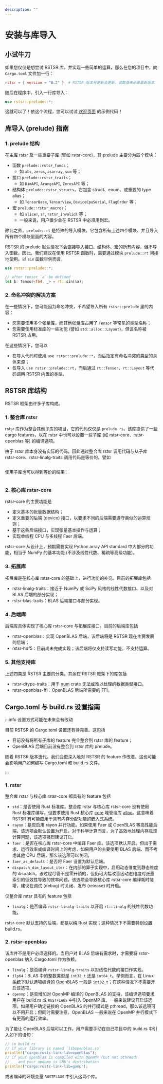 ```yaml
---
description: ""
---
```


# 安装与库导入

## 小试牛刀

如果您仅仅是想尝试 RSTSR 库，并实现一些简单的运算，那么在您的项目中，向 `Cargo.toml` 文件加一行：

```toml
rstsr = { version = "0.2" }  # RSTSR 版本号更新会更新，该数值未必是最新版本
```

随后在程序中，引入一行库导入：

```rust
use rstsr::prelude::*;
```

这就可以了！依这个流程，您可以试试 [欢迎页面](index.mdx) 的示例代码！

## 库导入 (prelude) 指南

### 1. prelude 结构

在主库 rstsr 及一些重要子库 (譬如 rstsr-core)，其 prelude 主要分为四个模块：
- 函数 `prelude::rstsr_funcs`；
    - 如 `abs`, `zeros`, `asarray`, `sum` 等；
- 接口 `prelude::rstsr_traits`；
    - 如 `DimAPI`, `ArangeAPI`, `ZerosAPI` 等；
- 结构体 `prelude::rstsr_structs`，它包含 struct、enum、或重要的 type alias；
    - 如 `TensorBase`, `TensorView`, `DeviceCpuSerial`, `FlagOrder` 等；
- 宏 `prelude::rstsr_macros`；
    - 如 `slice!`, `s!`, `rstsr_invalid!` 等；
    - 一般来说，用户很少会在 RSTSR 中必须用到宏。

除此之外，`prelude::rt` 是特殊的导入模块。它包含所有上述四个模块、并且导入所有四个模块里面的内容。

RSTSR 的 prelude 默认情况下会直接导入接口、结构体、宏的所有内容，但不导入函数。因此，我们建议在使用 RSTSR 函数时，需要通过模块 `prelude::rt` 间接地使用。以 `sin` 函数举例而言，

```rust
use rstsr::prelude::*;

// after tensor `a` be defined
let b: Tensor<f64, _> = rt::sin(&a);
```

### 2. 命名冲突的解决方案

在一些情况下，您可能因为命名冲突，不希望导入所有 `rstsr::prelude` 里的内容：
- 您需要使用多个张量库，而其他张量库占用了 `Tensor` 等常见的类型名称；
- 您需要使用标准库的一些功能 (譬如 `std::alloc::Layout`)，但该名称被 RSTSR 占用。

在这些情况下，您可以
- 在导入代码时使用 `use rstsr::prelude::*`，而后指定有命名冲突的类型的具体来源；
- 仅导入 `use rstsr::prelude::rt`，而后通过 `rt::Tensor`、`rt::Layout` 等代码调用 RSTSR 内置的类型。

## RSTSR 库结构

RSTSR 框架由许多子库构成。

### 1. 整合库 rstsr

rstsr 库作为整合其他子库的项目，它的代码仅仅是 `prelude.rs`。该库提供了一些 cargo features，以在 rstsr 中也可以设置一些子库 (如 rstsr-core、rstsr-openblas 等) 的编译选项。

由于 rstsr 库本身没有实际的代码，因此通过整合库 rstsr 调用代码与从子库 rstsr-core、rstsr-linalg-traits 调用代码是等价的。譬如

```rust file=../../listings/features-default/tests/installation.rs anchor=rstsr_1
```

使用子库也可以得到等价的结果：

```rust file=../../listings/features-default/tests/installation.rs anchor=rstsr_2
```

### 2. 核心库 rstsr-core

rstsr-core 的主要功能是
- 定义基本的张量数据结构；
- 定义重要的后端 (device) 接口，以要求不同的后端需要遵守类似的运算规则；
- 基于这些后端接口，实现张量基本操作与运算；
- 实现单线程 CPU 与多线程 Faer 后端。

rstsr-core 从设计上，预期需要实现 Python array API standard 中大部分的功能，相当于 NumPy 的基本功能 (不涉及线性代数、稀疏等高级功能)。

### 3. 拓展库

拓展库是在核心库 rstsr-core 的基础上，进行功能的补充。目前的拓展库包括
- rstsr-linalg-traits：接近于 NumPy 或 SciPy 风格的线性代数接口、以及对 BLAS 后端的部分实现；
- rstsr-blas-traits：BLAS 后端接口与部分实现。

### 4. 后端库

后端库具体实现了核心库 rstsr-core 与拓展库接口。目前的后端库包括
- rstsr-openblas：实现 OpenBLAS 后端，该后端将是 RSTSR 现在主要发展的后端；
- rstsr-hdf5：目前尚未完成实现；该后端将仅支持读写功能，不支持运算。

### 5. 其他支持库

上述四类是 RSTSR 主要的分类。其余在 RSTSR 框架下的库包括
- rstsr-dtype-traits：用于 [num](https://docs.rs/num/latest/num/) crate 无法或难以处理的数据类型接口。
- rstsr-openblas-ffi：OpenBLAS 后端所需要的 FFI。

## Cargo.toml 与 build.rs 设置指南

:::info 设置方式可能在未来会有改动

目前 RSTSR 的 Cargo.toml 设置还有待完善。这包括
- 目前没有将所有子库的 feature 完全整合到 rstsr 库的 feature；
- OpenBLAS 后端目前没有整合到 rstsr 库的 prelude。

随着 RSTSR 版本迭代，我们会更深入地对 RSTSR 的 feature 作改进。这也可能会影响用户如何编写 Cargo.toml 和 build.rs 文件。

:::

### 1. rstsr

整合库 rstsr 与核心库 rstsr-core 都具有的 feature 包括

- `std`：是否使用 Rust 标准库。整合库 rstsr 与核心库 rstsr-core 没有使用 Rust 标准库编写，但要求使用 Rust 核心库 [core](https://doc.rust-lang.org/stable/core/) 堆管理库 [alloc](https://doc.rust-lang.org/stable/alloc/)。这意味着 RSTSR 有可能应用于具有内存分配功能的嵌入式系统。
- `rayon`：是否启用 rayon 并行功能。如果使用 Faer 或 OpenBLAS 等高性能后端，该选项会默认设置为开启。对于科学计算而言，为了高效地处理内存瓶颈计算问题，该选项强烈建议开启。
- `faer`：是否在核心库 rstsr-core 中编译 Faer 库。该选项默认开启。但出于需求、运行效率或编译时间上的考虑，如果用户的主要使用 BLAS 后端、而不考虑其他 CPU 后端，那么该选项可以关闭。
- `faer_as_default`：是否将 Faer 设置为默认后端。
- `dispatch_dim_layout_iter`：在内部的算子实现中，启用动态维度到静态维度的 dispatch。该过程尽管不是零开销的，但仍可大幅改善因动态维度对张量索引的低效性导致的效率问题。该选项会导致核心库 rstsr-core 编译耗时陡增，建议在调试 (debug) 时关闭、发布 (release) 时开启。

仅整合库 rstsr 具有的 feature 包括

- `linalg`：是否编译 `rstsr-linalg-traits` 以开启 `rt::linalg` 的线性代数功能。

rstsr-core 默认支持的后端，都是以纯 Rust 实现；这种情况下不需要特别设置 build.rs。

### 2. rstsr-openblas

该库并不是用户必须选择的。当用户对 BLAS 后端有需求时，才需要将 rstsr-openblas 纳入 Cargo.toml 作为依赖。

- `linalg`：是否编译 `rstsr-linalg-traits` 以对线性代数的接口作实现。
- `ilp64`：BLAS 中的整数类型是 `int32_t` 还是 `int64_t`。举例而言，在 Linux 系统下默认选项编译的 OpenBLAS 一般是 `int32_t`；在这种情况下不需要开启该选项。
- `openmp`：是否增加对 OpenMP 编译的 OpenBLAS 的支持。该编译选项要求用户在 build.rs 或 `RUSTFLAGS` 中引入 OpenMP 库。一般来说建议开启该选项。如果用户确定链接的 OpenBLAS 的并行模式是 pthread，那么该选项可以不用开启；但同时需要注意，OpenBLAS 一般来说在 OpenMP 并行模式下有更高的运行效率。

为了能让 OpenBLAS 后端可以工作，用户需要手动在自己项目中的 build.rs 中引入如下的语句：
```rust
// in build.rs
// if your library is named `libopenblas.so`
println!("cargo:rustc-link-lib=openblas");
// if your openblas is compiled with OpenMP (but not pthread)
//    and your openmp is GNU's distribution
println!("cargo:rustc-link-lib=gomp");
```
或者编译的环境变量 `RUSTFLAGS` 中引入这两个库。
